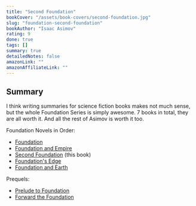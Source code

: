 ```yaml
---
title: "Second Foundation"
bookCover: "/assets/book-covers/second-foundation.jpg"
slug: "foundation-second-foundation"
bookAuthor: "Isaac Asimov"
rating: 9
done: true
tags: []
summary: true
detailedNotes: false
amazonLink: ""
amazonAffiliateLink: ""
---
```



## Summary

I think writing summaries for science fiction books makes not much sense, but the whole Foundation Series is simply awesome. 7 books in total, they are all worth it. And all the rest of Asimov is worth it too.

Foundation Novels in Order:

- [Foundation](/booknotes/foundation)
- [Foundation and Empire](/booknotes/foundation-and-empire)
- [Second Foundation](/booknotes/foundation-second-foundation) (this book)
- [Foundation's Edge](/booknotes/foundations-edge)
- [Foundation and Earth](/booknotes/foundation-and-earth)


Prequels: 

- [Prelude to Foundation](/booknotes/foundation-prelude-to-foundation) 
- [Forward the Foundation](/booknotes/foundation-forward-the-foundation)